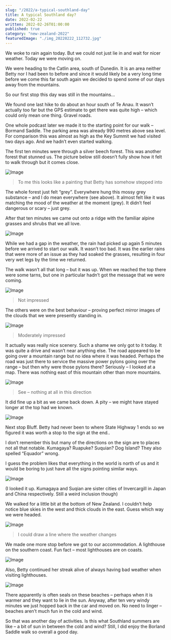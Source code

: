 ```yaml
---
slug: "/2022/a-typical-southland-day"
title: A typical Southland day?
date: 2022-02-22
written: 2022-02-26T01:00:00
published: true
category: "new-zealand-2022"
featuredImage: "./img_20220222_112732.jpg"
---
```


We woke to rain again today. But we could not just lie in and wait for nicer weather. Today we were moving on.

We were heading to the Catlin area, south of Dunedin. It is an area neither Betty nor I had been to before and since it would likely be a very long time before we come this far south again we decided to spend some of our days away from the mountains.

So our first stop this day was still in the mountains…

We found one last hike to do about an hour south of Te Anau. It wasn’t actually too far but the GPS estimate to get there was quite high – which could only mean one thing. Gravel roads.

One whole podcast later we made it to the starting point for our walk – Bormand Saddle. The parking area was already 990 metres above sea level. For comparison this was almost as high as the Key Summit we had visited two days ago. And we hadn’t even started walking.

The first ten minutes were through a silver beech forest. This was another forest that stunned us. The picture below still doesn’t fully show how it felt to walk through but it comes close.

![Image](img_20220222_110908.jpg)

> To me this looks like a painting that Betty has somehow stepped into

The whole forest just felt “grey”. Everywhere hung this mossy grey substance – and I do mean everywhere (see above). It almost felt like it was matching the mood of the weather at the moment (grey). It didn’t feel dangerous or scary – just grey.

After that ten minutes we came out onto a ridge with the familiar alpine grasses and shrubs that we all love.

![Image](img_20220222_112054.jpg)

While we had a gap in the weather, the rain had picked up again 5 minutes before we arrived to start our walk. It wasn’t too bad. It was the earlier rains that were more of an issue as they had soaked the grasses, resulting in four very wet legs by the time we returned.

The walk wasn’t all that long – but it was up. When we reached the top there were some tarns, but one in particular hadn’t got the message that we were coming.

![Image](img_20220222_112732.jpg)

> Not impressed

The others were on the best behaviour – proving perfect mirror images of the clouds that we were presently standing in.

![Image](img_20220222_113012-1.jpg)

> Moderately impressed

It actually was really nice scenery. Such a shame we only got to it today. It was quite a drive and wasn’t near anything else. The road appeared to be going over a mountain range but no idea where it was headed. Perhaps the road was just there to service the massive power pylons going over the range – but then why were those pylons there? Seriously – I looked at a map. There was nothing east of this mountain other than more mountains.

![Image](img_20220222_113150-1.jpg)

> See – nothing at all in this direction

It did fine up a bit as we came back down. A pity – we might have stayed longer at the top had we known.

![Image](img_20220222_114203-1.jpg)

Next stop Bluff. Betty had never been to where State Highway 1 ends so we figured it was worth a stop to the sign at the end..

I don’t remember this but many of the directions on the sign are to places not all that notable. Kumagaya? Ruapuke? Suquian? Dog Island? They also spelled “Equador” wrong.

I guess the problem likes that everything in the world is north of us and it would be boring to just have all the signs pointing similar ways.

![Image](img_20220222_153426-1.jpg)

(I looked it up. Kumagaya and Suqian are sister cities of Invercargill in Japan and China respectively. Still a weird inclusion though)

We walked for a little bit at the bottom of New Zealand. I couldn’t help notice blue skies in the west and thick clouds in the east. Guess which way we were headed.

![Image](img_20220222_155514.jpg)

> I could draw a line where the weather changes

We made one more stop before we got to our accommodation. A lighthouse on the southern coast. Fun fact – most lighthouses are on coasts.

![Image](img_20220222_172329.jpg)

Also, Betty continued her streak alive of always having bad weather when visiting lighthouses.

![Image](img_20220222_172429.jpg)

There apparently is often seals on these beaches – perhaps when it is warmer and they want to lie in the sun. Anyway, after ten very windy minutes we just hopped back in the car and moved on. No need to linger – beaches aren’t much fun in the cold and wind.

So that was another day of activities. Is this what Southland summers are like – a bit of sun in between the cold and wind? Still, I did enjoy the Borland Saddle walk so overall a good day.